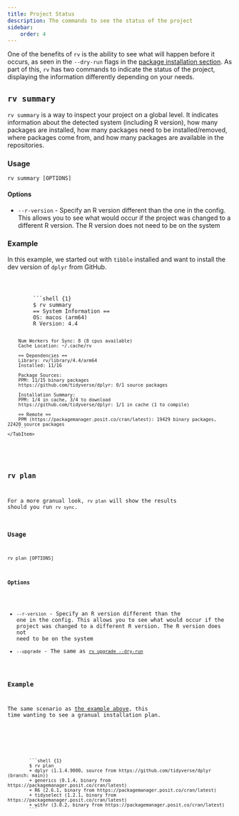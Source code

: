 ```yaml
---
title: Project Status
description: The commands to see the status of the project
sidebar:
    order: 4
---
```



One of the benefits of `rv` is the ability to see what will happen before it occurs, as seen in the `--dry-run` flags in 
the [package installation section](../package_installation). As part of this, `rv` has two commands to indicate the status
of the project, displaying the information differently depending on your needs.

## `rv summary`

`rv summary` is a way to inspect your project on a global level. It indicates information about the detected system 
(including R version), how many packages are installed, how many packages need to be installed/removed, where packages come from,
and how many packages are available in the repositories.

### Usage
```shell
rv summary [OPTIONS]
```

#### Options
* `--r-version` - Specify an R version different than the one in the config. This allows you to see what would occur if
the project was changed to a different R version. The R version does not need to be on the system

### Example
In this example, we started out with `tibble` installed and want to install the dev version of `dplyr` from GitHub.

<Tabs>
    <TabItem label="Config File">
        <Code code = {summary_config} lang="toml" title = "rproject.toml" ins={11}/>
    </TabItem>
    <TabItem label="Command and Output">
        ```shell {1}
        $ rv summary
        == System Information == 
        OS: macos (arm64)
        R Version: 4.4

        Num Workers for Sync: 8 (8 cpus available)
        Cache Location: ~/.cache/rv

        == Dependencies == 
        Library: rv/library/4.4/arm64
        Installed: 11/16

        Package Sources: 
        PPM: 11/15 binary packages
        https://github.com/tidyverse/dplyr: 0/1 source packages

        Installation Summary: 
        PPM: 1/4 in cache, 3/4 to download
        https://github.com/tidyverse/dplyr: 1/1 in cache (1 to compile)

        == Remote == 
        PPM (https://packagemanager.posit.co/cran/latest): 19429 binary packages, 22420 source packages
        ```
    </TabItem>
</Tabs>

## `rv plan`
For a more granual look, `rv plan` will show the results should you run `rv sync`. 

### Usage
```shell
rv plan [OPTIONS]
```

#### Options
* `--r-version` - Specify an R version different than the one in the config. This allows you to see what would occur if
the project was changed to a different R version. The R version does not need to be on the system
* `--upgrade` - The same as [`rv upgrade --dry-run`](../package_installation/#flags-1)

### Example
The same scenario as [the example above](#example), this time wanting to see a granual installation plan.

<Tabs>
    <TabItem label="Config File">
        <Code code = {summary_config} lang="toml" title = "rproject.toml" ins={11}/>
    </TabItem>
    <TabItem label="Command and Output">
        ```shell {1}
        $ rv plan
        + dplyr (1.1.4.9000, source from https://github.com/tidyverse/dplyr (branch: main))
        + generics (0.1.4, binary from https://packagemanager.posit.co/cran/latest)
        + R6 (2.6.1, binary from https://packagemanager.posit.co/cran/latest)
        + tidyselect (1.2.1, binary from https://packagemanager.posit.co/cran/latest)
        + withr (3.0.2, binary from https://packagemanager.posit.co/cran/latest)
        ```
    </TabItem>
</Tabs>